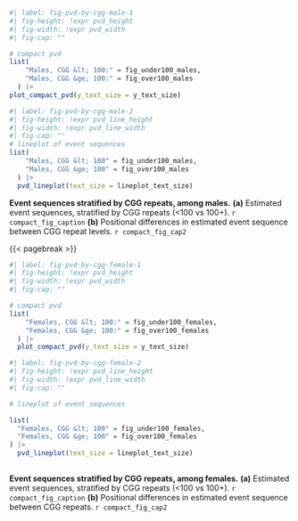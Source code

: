 
::: {#suppfig-pvd-by-cgg-male}

```r
#| label: fig-pvd-by-cgg-male-1
#| fig-height: !expr pvd_height
#| fig-width: !expr pvd_width
#| fig-cap: ""

# compact pvd
list(
    "Males, CGG &lt; 100:" = fig_under100_males,
    "Males, CGG &ge; 100:" = fig_over100_males
  ) |>
plot_compact_pvd(y_text_size = y_text_size)

```

```r
#| label: fig-pvd-by-cgg-male-2
#| fig-height: !expr pvd_line_height
#| fig-width: !expr pvd_line_width
#| fig-cap: ""
# lineplot of event sequences
list(
    "Males, CGG &lt; 100" = fig_under100_males,
    "Males, CGG &ge; 100" = fig_over100_males
  ) |>
  pvd_lineplot(text_size = lineplot_text_size)
```

**Event sequences stratified by CGG repeats, among males.**
**(a)** Estimated event sequences, 
stratified by CGG repeats (<100 vs 100+).
`r compact_fig_caption`
**(b)** Positional differences in estimated event sequence 
between CGG repeat levels. `r compact_fig_cap2`

:::

{{< pagebreak >}}

::: {#suppfig-pvd-by-cgg-female}

```r
#| label: fig-pvd-by-cgg-female-1
#| fig-height: !expr pvd_height
#| fig-width: !expr pvd_width
#| fig-cap: ""

# compact pvd
list(
    "Females, CGG &lt; 100:" = fig_under100_females,
    "Females, CGG &ge; 100:" = fig_over100_females
  ) |> 
  plot_compact_pvd(y_text_size = y_text_size)

```

```r
#| label: fig-pvd-by-cgg-female-2
#| fig-height: !expr pvd_line_height
#| fig-width: !expr pvd_line_width
#| fig-cap: ""

# lineplot of event sequences

list(
  "Females, CGG &lt; 100" = fig_under100_females,
  "Females, CGG &ge; 100" = fig_over100_females
) |> 
  pvd_lineplot(text_size = lineplot_text_size)
  
```

**Event sequences stratified by CGG repeats, among females.**
**(a)** Estimated event sequences, stratified by CGG repeats 
(<100 vs 100+). `r compact_fig_caption`
**(b)** Positional differences in estimated event sequence
between CGG repeats. `r compact_fig_cap2`

:::
